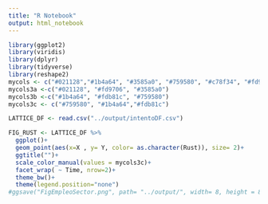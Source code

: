 ```yaml
---
title: "R Notebook"
output: html_notebook
---
```


```r
library(ggplot2)
library(viridis)
library(dplyr)
library(tidyverse)
library(reshape2)
mycols <- c("#021128","#1b4a64", "#3585a0", "#759580", "#c78f34", "#fd9706","#fdb81c","#fbdb30")
mycols3a <-c("#021128", "#fd9706", "#3585a0")
mycols3b <-c("#1b4a64", "#fdb81c", "#759580")
mycols3c <- c("#759580", "#1b4a64","#fdb81c")
```

```r
LATTICE_DF <- read.csv("../output/intentoDF.csv")
```

```r
FIG_RUST <- LATTICE_DF %>%
  ggplot()+
  geom_point(aes(x=X , y= Y, color= as.character(Rust)), size= 2)+
  ggtitle("")+
  scale_color_manual(values = mycols3c)+
  facet_wrap( ~ Time, nrow=2)+
  theme_bw()+
  theme(legend.position="none")
#ggsave("FigEmpleoSector.png", path= "../output/", width= 8, height = 8)
```
